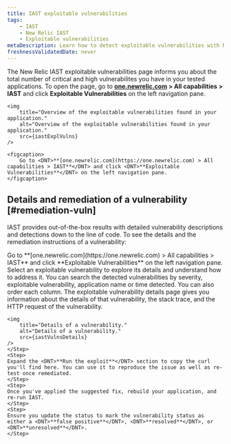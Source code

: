 ```yaml
---
title: IAST exploitable vulnerabilities
tags:
    - IAST
    - New Relic IAST
    - Exploitable vulnerabilities
metaDescription: Learn how to detect exploitable vulnerabilities with New Relic IAST.
freshnessValidatedDate: never
---
```





The New Relic IAST exploitable vulnerabilities page informs you about the total number of critical and high vulnerabilites you have in your tested applications. To open the page, go to <DNT>**[one.newrelic.com](https://one.newrelic.com) > All capabilities > IAST**</DNT> and click <DNT>**Exploitable Vulnerabilities**</DNT> on the left navigation pane.

    <img
        title="Overview of the exploitable vulnerabilities found in your application."
        alt="Overview of the exploitable vulnerabilities found in your application."
        src={iastExplVulns}
    />

    <figcaption>
        Go to <DNT>**[one.newrelic.com](https://one.newrelic.com) > All capabilities > IAST**</DNT> and click <DNT>**Exploitable Vulnerabilities**</DNT> on the left navigation pane.
    </figcaption>

## Details and remediation of a vulnerability [#remediation-vuln]

IAST provides out-of-the-box results with detailed vulnerability descriptions and detections down to the line of code. To see the details and the remediation instructions of a vulnerability:

<Steps>
    <Step>
    Go to <DNT>**[one.newrelic.com](https://one.newrelic.com) > All capabilities > IAST**</DNT> and click <DNT>**Exploitable Vulnerabilities**</DNT> on the left navigation pane.   
    </Step>
    <Step>
    Select an exploitable vulnerability to explore its details and understand how to address it. You can search the detected vulnerabilities by severity, exploitable vulnerability, application name or time detected. You can also order each column. 
    The exploitable vulnerability details page gives you information about the details of that vulnerability, the stack trace, and the HTTP request of the vulnerability.

    <img
        title="Details of a vulnerability."
        alt="Details of a vulnerability."
        src={iastVulnsDetails}
    />    
    </Step>
    <Step>
    Expand the <DNT>**Run the exploit**</DNT> section to copy the curl you'll find here. You can use it to reproduce the issue as well as re-test once remediated.    
    </Step>
    <Step>
    Once you've applied the suggested fix, rebuild your application, and re-run IAST.    
    </Step>
    <Step>
    Ensure you update the status to mark the vulnerability status as either a <DNT>**false positive**</DNT>, <DNT>**resolved**</DNT>, or <DNT>**unresolved**</DNT>.    
    </Step>
</Steps>

